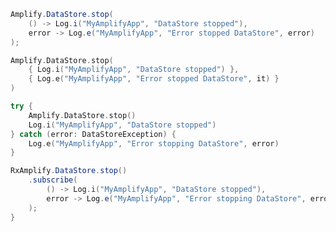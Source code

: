 <BlockSwitcher>
<CodeBlock name="Java">

```java
Amplify.DataStore.stop(
    () -> Log.i("MyAmplifyApp", "DataStore stopped"),
    error -> Log.e("MyAmplifyApp", "Error stopped DataStore", error)
);
```

</CodeBlock>
<CodeBlock name="Kotlin - Callbacks">

```kotlin
Amplify.DataStore.stop(
    { Log.i("MyAmplifyApp", "DataStore stopped") },
    { Log.e("MyAmplifyApp", "Error stopped DataStore", it) }
)
```

</CodeBlock>
<CodeBlock name="Kotlin - Coroutines (Beta)">

```kotlin
try {
    Amplify.DataStore.stop()
    Log.i("MyAmplifyApp", "DataStore stopped")
} catch (error: DataStoreException) {
    Log.e("MyAmplifyApp", "Error stopping DataStore", error)
}
```

</CodeBlock>
<CodeBlock name="RxJava">

```java
RxAmplify.DataStore.stop()
    .subscribe(
        () -> Log.i("MyAmplifyApp", "DataStore stopped"),
        error -> Log.e("MyAmplifyApp", "Error stopping DataStore", error)
    );
}
```

</CodeBlock>
</BlockSwitcher>
